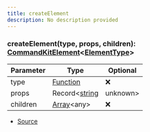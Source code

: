 ```yaml
---
title: createElement
description: No description provided
---
```



### createElement(type, props, children): [CommandKitElement](/docs/api-reference/types/CommandKitElement)\<[ElementType](/docs/api-reference/types/ElementType)>

| Parameter | Type | Optional |
| ----------- | ----------- | ----------- |
| type | [Function](https://developer.mozilla.org/en-US/docs/Web/JavaScript/Reference/Global_Objects/Function) | ❌ |
| props | Record\<[string](https://developer.mozilla.org/en-US/docs/Web/JavaScript/Reference/Global_Objects/String) | unknown> | ❌ |
| children | [Array](https://developer.mozilla.org/en-US/docs/Web/JavaScript/Reference/Global_Objects/Array)\<any> | ❌ |


- [Source](https://github.com/underctrl-io/commandkit/blob/e7997746676c2b18be64230c918cb998973d18b5/packages/commandkit/src/components/common/element.ts#L55)